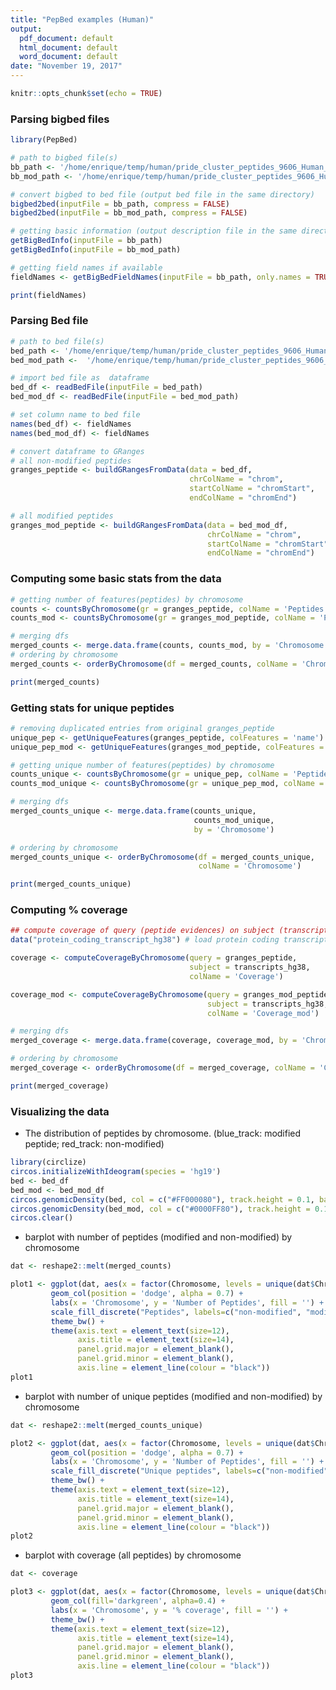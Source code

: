 ```yaml
---
title: "PepBed examples (Human)"
output:
  pdf_document: default
  html_document: default
  word_document: default
date: "November 19, 2017"
---
```


```r
knitr::opts_chunk$set(echo = TRUE)
```

### Parsing bigbed files

```r

library(PepBed)

# path to bigbed file(s)
bb_path <- '/home/enrique/temp/human/pride_cluster_peptides_9606_Human_pogo.bb'
bb_mod_path <- '/home/enrique/temp/human/pride_cluster_peptides_9606_Human_pogo_ptm.bb'

# convert bigbed to bed file (output bed file in the same directory)
bigbed2bed(inputFile = bb_path, compress = FALSE)
bigbed2bed(inputFile = bb_mod_path, compress = FALSE)

# getting basic information (output description file in the same directory)
getBigBedInfo(inputFile = bb_path)
getBigBedInfo(inputFile = bb_mod_path)

# getting field names if available
fieldNames <- getBigBedFieldNames(inputFile = bb_path, only.names = TRUE)

print(fieldNames)
```

\newpage

### Parsing Bed file

```r

# path to bed file(s)
bed_path <- '/home/enrique/temp/human/pride_cluster_peptides_9606_Human_pogo.bed'
bed_mod_path <-  '/home/enrique/temp/human/pride_cluster_peptides_9606_Human_pogo_ptm.bed'

# import bed file as  dataframe
bed_df <- readBedFile(inputFile = bed_path)
bed_mod_df <- readBedFile(inputFile = bed_mod_path)

# set column name to bed file
names(bed_df) <- fieldNames
names(bed_mod_df) <- fieldNames

# convert dataframe to GRanges
# all non-modified peptides
granges_peptide <- buildGRangesFromData(data = bed_df, 
                                        chrColName = "chrom", 
                                        startColName = "chromStart", 
                                        endColName = "chromEnd") 

# all modified peptides
granges_mod_peptide <- buildGRangesFromData(data = bed_mod_df, 
                                            chrColName = "chrom", 
                                            startColName = "chromStart", 
                                            endColName = "chromEnd") 
```

\newpage

### Computing some basic stats from the data

```r
# getting number of features(peptides) by chromosome
counts <- countsByChromosome(gr = granges_peptide, colName = 'Peptides')
counts_mod <- countsByChromosome(gr = granges_mod_peptide, colName = 'Peptides_mod')

# merging dfs
merged_counts <- merge.data.frame(counts, counts_mod, by = 'Chromosome')
# ordering by chromosome
merged_counts <- orderByChromosome(df = merged_counts, colName = 'Chromosome')

print(merged_counts)
```

\newpage

### Getting stats for unique peptides

```r
# removing duplicated entries from original granges_peptide
unique_pep <- getUniqueFeatures(granges_peptide, colFeatures = 'name')
unique_pep_mod <- getUniqueFeatures(granges_mod_peptide, colFeatures = 'name')

# getting unique number of features(peptides) by chromosome
counts_unique <- countsByChromosome(gr = unique_pep, colName = 'Peptides')
counts_mod_unique <- countsByChromosome(gr = unique_pep_mod, colName = 'Peptides_mod')

# merging dfs
merged_counts_unique <- merge.data.frame(counts_unique, 
                                         counts_mod_unique, 
                                         by = 'Chromosome')

# ordering by chromosome
merged_counts_unique <- orderByChromosome(df = merged_counts_unique, 
                                          colName = 'Chromosome')

print(merged_counts_unique)
```

\newpage

### Computing % coverage

```r
## compute coverage of query (peptide evidences) on subject (transcripts) by crhomosome
data("protein_coding_transcript_hg38") # load protein coding transcript as GRanges object

coverage <- computeCoverageByChromosome(query = granges_peptide, 
                                        subject = transcripts_hg38, 
                                        colName = 'Coverage')

coverage_mod <- computeCoverageByChromosome(query = granges_mod_peptide, 
                                            subject = transcripts_hg38,
                                            colName = 'Coverage_mod')

# merging dfs
merged_coverage <- merge.data.frame(coverage, coverage_mod, by = 'Chromosome')

# ordering by chromosome
merged_coverage <- orderByChromosome(df = merged_coverage, colName = 'Chromosome')

print(merged_coverage)
```

\newpage

### Visualizing the data

* The distribution of peptides by chromosome. (blue_track: modified peptide;  red_track: non-modified)

```r
library(circlize)
circos.initializeWithIdeogram(species = 'hg19')
bed <- bed_df
bed_mod <- bed_mod_df
circos.genomicDensity(bed, col = c("#FF000080"), track.height = 0.1, baseline = 0)
circos.genomicDensity(bed_mod, col = c("#0000FF80"), track.height = 0.1, baseline = 0)
circos.clear()
```

\newpage

* barplot with number of peptides (modified and non-modified) by chromosome

```r

dat <- reshape2::melt(merged_counts)

plot1 <- ggplot(dat, aes(x = factor(Chromosome, levels = unique(dat$Chromosome)), y = value, fill=variable)) + 
         geom_col(position = 'dodge', alpha = 0.7) +
         labs(x = 'Chromosome', y = 'Number of Peptides', fill = '') +
         scale_fill_discrete("Peptides", labels=c("non-modified", "modified")) +
         theme_bw() +
         theme(axis.text = element_text(size=12),
               axis.title = element_text(size=14),
               panel.grid.major = element_blank(),
               panel.grid.minor = element_blank(),
               axis.line = element_line(colour = "black"))
plot1
```

\newpage

* barplot with number of unique peptides (modified and non-modified) by chromosome

```r

dat <- reshape2::melt(merged_counts_unique)

plot2 <- ggplot(dat, aes(x = factor(Chromosome, levels = unique(dat$Chromosome)), y = value, fill=variable)) + 
         geom_col(position = 'dodge', alpha = 0.7) +
         labs(x = 'Chromosome', y = 'Number of Peptides', fill = '') +
         scale_fill_discrete("Unique peptides", labels=c("non-modified", "modified")) +
         theme_bw() +
         theme(axis.text = element_text(size=12),
               axis.title = element_text(size=14),
               panel.grid.major = element_blank(),
               panel.grid.minor = element_blank(),
               axis.line = element_line(colour = "black"))
plot2
```

\newpage

* barplot with coverage (all peptides) by chromosome

```r

dat <- coverage

plot3 <- ggplot(dat, aes(x = factor(Chromosome, levels = unique(dat$Chromosome)), y = Coverage)) + 
         geom_col(fill='darkgreen', alpha=0.4) +
         labs(x = 'Chromosome', y = '% coverage', fill = '') +
         theme_bw() +
         theme(axis.text = element_text(size=12),
               axis.title = element_text(size=14),
               panel.grid.major = element_blank(),
               panel.grid.minor = element_blank(),
               axis.line = element_line(colour = "black"))
plot3
```

